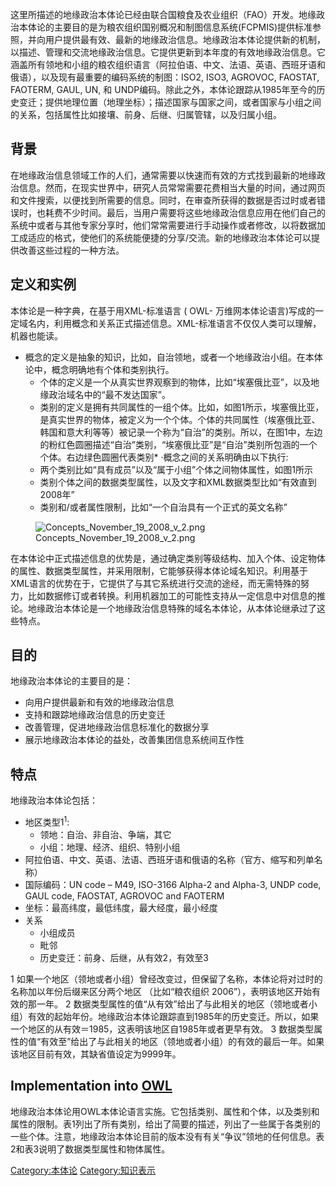 {{copyedit|time=2015-03-04T14:33:37+00:00}}
这里所描述的地缘政治本体论已经由联合国粮食及农业组织（FAO）开发。地缘政治本体论的主要目的是为粮农组织国别概况和制图信息系统(FCPMIS)提供标准参照，并向用户提供最有效、最新的地缘政治信息。地缘政治本体论提供新的机制，以描述、管理和交流地缘政治信息。它提供更新到本年度的有效地缘政治信息。它涵盖所有领地和小组的粮农组织语言（阿拉伯语、中文、法语、英语、西班牙语和俄语），以及现有最重要的编码系统的制图：ISO2, ISO3, AGROVOC, FAOSTAT, FAOTERM, GAUL, UN, 和 UNDP编码。除此之外，本体论跟踪从1985年至今的历史变迁；提供地理位置（地理坐标）；描述国家与国家之间，或者国家与小组之间的关系，包括属性比如接壤、前身、后继、归属管辖，以及归属小组。

==背景==
在地缘政治信息领域工作的人们，通常需要以快速而有效的方式找到最新的地缘政治信息。然而，在现实世界中，研究人员常常需要花费相当大量的时间，通过网页和文件搜索，以便找到所需要的信息。同时，在审查所获得的数据是否过时或者错误时，也耗费不少时间。最后，当用户需要将这些地缘政治信息应用在他们自己的系统中或者与其他专家分享时，他们常常需要进行手动操作或者修改，以将数据加工成适应的格式，使他们的系统能便捷的分享/交流。新的地缘政治本体论可以提供改善这些过程的一种方法。

== 定义和实例==

本体论是一种字典，在基于用XML-标准语言 ( OWL- 万维网本体论语言)写成的一定域名内，利用概念和关系正式描述信息。XML-标准语言不仅仅人类可以理解，机器也能读。

* 概念的定义是抽象的知识，比如，自治领地，或者一个地缘政治小组。在本体论中，概念明确地有个体和类别执行。 
** 个体的定义是一个从真实世界观察到的物体，比如“埃塞俄比亚”，以及地缘政治域名中的“最不发达国家”。
**类别的定义是拥有共同属性的一组个体。比如，如图1所示，埃塞俄比亚，是真实世界的物体，被定义为一个个体。个体的共同属性（埃塞俄比亚、韩国和意大利等等）被记录一个称为“自治”的类别。所以，在图1中，左边的粉红色圆圈描述“自治”类别，“埃塞俄比亚”是“自治”类别所包涵的一个个体。右边绿色圆圈代表类别* ·概念之间的关系明确由以下执行:
** 两个类别比如“具有成员”以及“属于小组”个体之间物体属性，如图1所示 
** 类别个体之间的数据类型属性，以及文字和XML数据类型比如“有效直到2008年”
** 类别和/或者属性限制，比如“一个自治具有一个正式的英文名称”
[[Image:Concepts_November_19_2008_v_2.png|thumb]]

在本体论中正式描述信息的优势是，通过确定类别等级结构、加入个体、设定物体的属性、数据类型属性，并采用限制，它能够获得本体论域名知识。利用基于XML语言的优势在于，它提供了与其它系统进行交流的途经，而无需特殊的努力，比如数据修订或者转换。利用机器加工的可能性支持从一定信息中对信息的推论。地缘政治本体论是一个地缘政治信息特殊的域名本体论，从本体论继承过了这些特点。

==目的 ==
地缘政治本体论的主要目的是：
*向用户提供最新和有效的地缘政治信息
*支持和跟踪地缘政治信息的历史变迁
*改善管理，促进地缘政治信息标准化的数据分享
*展示地缘政治本体论的益处，改善集团信息系统间互作性

==特点==

地缘政治本体论包括：
*地区类型1<sup>1</sup>:
**领地：自治、非自治、争端，其它
**小组：地理、经济、组织、特别小组
*阿拉伯语、中文、英语、法语、西班牙语和俄语的名称（官方、缩写和列单名称）
*国际编码：UN code – M49, ISO-3166 Alpha-2 and Alpha-3, UNDP code, GAUL code, FAOSTAT, AGROVOC and FAOTERM
*坐标：最高纬度，最低纬度，最大经度，最小经度
*关系
**小组成员
**毗邻
**历史变迁：前身、后继，从有效2，有效至3

1 如果一个地区（领地或者小组）曾经改变过，但保留了名称，本体论将对过时的名称加以年份后缀来区分两个地区 （比如“粮农组织 2006”），表明该地区开始有效的那一年。
2 数据类型属性的值“从有效”给出了与此相关的地区（领地或者小组）有效的起始年份。地缘政治本体论跟踪直到1985年的历史变迁。所以，如果一个地区的从有效＝1985，这表明该地区自1985年或者更早有效。
3 数据类型属性的值“有效至”给出了与此相关的地区（领地或者小组）的有效的最后一年。如果该地区目前有效，其缺省值设定为9999年。

== Implementation into [[网络本体语言|OWL]]  ==
地缘政治本体论用OWL本体论语言实施。它包括类别、属性和个体，以及类别和属性的限制。表1列出了所有类别，给出了简要的描述，列出了一些属于各类别的一些个体。注意，地缘政治本体论目前的版本没有有关“争议”领地的任何信息。表2和表3说明了数据类型属性和物体属性。 


[[Category:本体论|Category:本体论]]
[[Category:知识表示|Category:知识表示]]